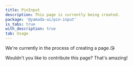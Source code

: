 ```yaml
---
title: PinInput
description: This page is currently being created.
package: '@yamada-ui/pin-input'
is_tabs: true
with_description: true
tab: Usage
---
```


We're currently in the process of creating a page.😘

Wouldn't you like to contribute this page? That's amazing!
